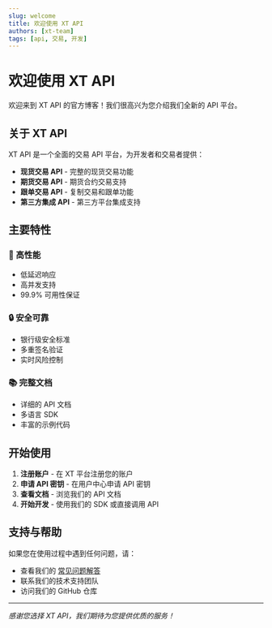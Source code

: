 ```yaml
---
slug: welcome
title: 欢迎使用 XT API
authors: [xt-team]
tags: [api, 交易, 开发]
---
```


# 欢迎使用 XT API

欢迎来到 XT API 的官方博客！我们很高兴为您介绍我们全新的 API 平台。

## 关于 XT API

XT API 是一个全面的交易 API 平台，为开发者和交易者提供：

- **现货交易 API** - 完整的现货交易功能
- **期货交易 API** - 期货合约交易支持
- **跟单交易 API** - 复制交易和跟单功能
- **第三方集成 API** - 第三方平台集成支持

## 主要特性

### 🚀 高性能
- 低延迟响应
- 高并发支持
- 99.9% 可用性保证

### 🔒 安全可靠
- 银行级安全标准
- 多重签名验证
- 实时风险控制

### 📚 完整文档
- 详细的 API 文档
- 多语言 SDK
- 丰富的示例代码

## 开始使用

1. **注册账户** - 在 XT 平台注册您的账户
2. **申请 API 密钥** - 在用户中心申请 API 密钥
3. **查看文档** - 浏览我们的 API 文档
4. **开始开发** - 使用我们的 SDK 或直接调用 API

## 支持与帮助

如果您在使用过程中遇到任何问题，请：

- 查看我们的 [常见问题解答](/docs/spot/AccessDescription/FAQ)
- 联系我们的技术支持团队
- 访问我们的 GitHub 仓库

---

*感谢您选择 XT API，我们期待为您提供优质的服务！*
